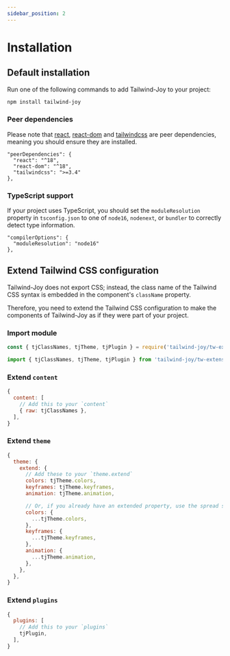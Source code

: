 ```yaml
---
sidebar_position: 2
---
```


# Installation

## Default installation

Run one of the following commands to add Tailwind-Joy to your project:


```bash npm2yarn
npm install tailwind-joy
```

### Peer dependencies

Please note that [react](https://www.npmjs.com/package/react), [react-dom](https://www.npmjs.com/package/react-dom) and [tailwindcss](https://www.npmjs.com/package/tailwindcss) are peer dependencies, meaning you should ensure they are installed.

```
"peerDependencies": {
  "react": "^18",
  "react-dom": "^18",
  "tailwindcss": ">=3.4"
},
```

### TypeScript support

If your project uses TypeScript, you should set the `moduleResolution` property in `tsconfig.json` to one of `node16`, `nodenext`, or `bundler` to correctly detect type information.

```
"compilerOptions": {
  "moduleResolution": "node16"
},
```

## Extend Tailwind CSS configuration

Tailwind-Joy does not export CSS; instead, the class name of the Tailwind CSS syntax is embedded in the component's `className` property.

Therefore, you need to extend the Tailwind CSS configuration to make the components of Tailwind-Joy as if they were part of your project.

### Import module

<Tabs>
<TabItem value="CJS">

<!-- prettier-ignore -->
```jsx
const { tjClassNames, tjTheme, tjPlugin } = require('tailwind-joy/tw-extension');
```

</TabItem>
<TabItem value="ESM">

<!-- prettier-ignore -->
```jsx
import { tjClassNames, tjTheme, tjPlugin } from 'tailwind-joy/tw-extension';
```

</TabItem>
</Tabs>

### Extend `content`

```jsx
{
  content: [
    // Add this to your `content`
    { raw: tjClassNames },
  ],
}
```

### Extend `theme`

```jsx
{
  theme: {
    extend: {
      // Add these to your `theme.extend`
      colors: tjTheme.colors,
      keyframes: tjTheme.keyframes,
      animation: tjTheme.animation,

      // Or, if you already have an extended property, use the spread syntax.
      colors: {
        ...tjTheme.colors,
      },
      keyframes: {
        ...tjTheme.keyframes,
      },
      animation: {
        ...tjTheme.animation,
      },
    },
  },
}
```

### Extend `plugins`

```jsx
{
  plugins: [
    // Add this to your `plugins`
    tjPlugin,
  ],
}
```
